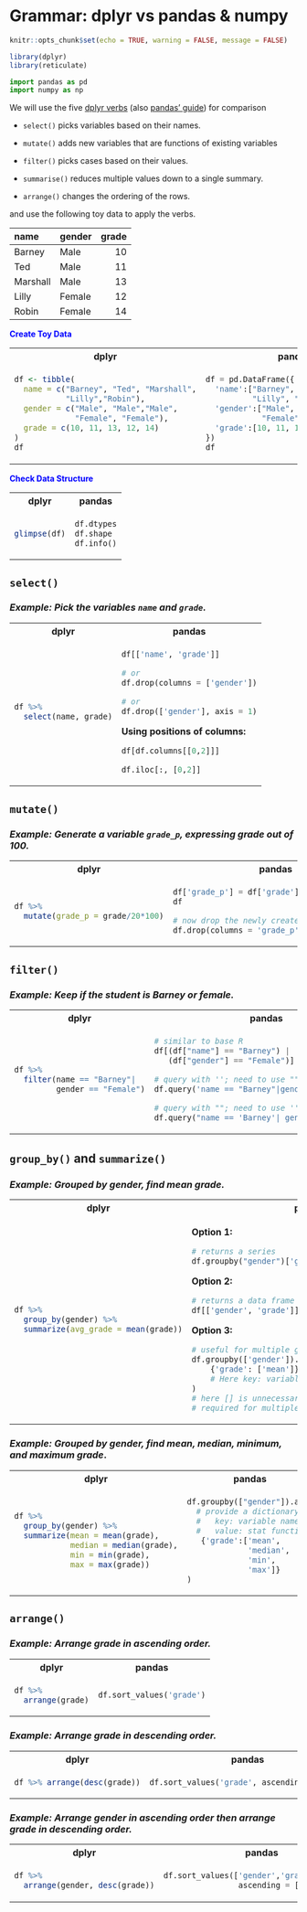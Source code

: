 # Grammar: dplyr vs pandas & numpy

```r
knitr::opts_chunk$set(echo = TRUE, warning = FALSE, message = FALSE)
```

```r
library(dplyr)
library(reticulate)
```

```python
import pandas as pd
import numpy as np
```



We will use the five [dplyr verbs](https://dplyr.tidyverse.org/) (also [pandas' guide](https://pandas.pydata.org/pandas-docs/stable/getting_started/comparison/comparison_with_r.html)) for comparison

- `select()` picks variables based on their names.


- `mutate()` adds new variables that are functions of existing variables


- `filter()` picks cases based on their values.

- `summarise()` reduces multiple values down to a single summary.

- `arrange()` changes the ordering of the rows.


and use the following toy data to apply the verbs.



|name     |gender | grade|
|:--------|:------|-----:|
|Barney   |Male   |    10|
|Ted      |Male   |    11|
|Marshall |Male   |    13|
|Lilly    |Female |    12|
|Robin    |Female |    14|




<span style="color:blue">**Create Toy Data**</span>


<table class='table'>
<tr> <th>dplyr</th> <th>pandas</th> <tr>
<tr>
<td>
```r
df <- tibble(
  name = c("Barney", "Ted", "Marshall",
           "Lilly","Robin"),
  gender = c("Male", "Male","Male",
             "Female", "Female"),
  grade = c(10, 11, 13, 12, 14)
)
df
```

</td>
<td>
```python
df = pd.DataFrame({
  'name':["Barney", "Ted", "Marshall",
          "Lilly", "Robin"],
  'gender':["Male", "Male","Male", 
            "Female", "Female"],
  'grade':[10, 11, 13, 12, 14] 
})
df
```
</td>
<tr>
</table>



<span style="color:blue">**Check Data Structure**</span>

<table class='table'>
<tr> <th>dplyr</th> <th>pandas</th> <tr>
<tr>
<td>

```r
glimpse(df)
```
</td>
<td>
```python
df.dtypes
df.shape
df.info()
```
</td>
<tr>
</table>



## `select()`

### *Example: Pick the variables `name` and `grade`.*</span>

<table class='table'>
<tr> <th>dplyr</th> <th>pandas</th> <tr>
<tr>
<td>

```r
df %>% 
  select(name, grade)

```

</td>
<td>
```python
df[['name', 'grade']]

```

```python
# or
df.drop(columns = ['gender'])
```

```python
# or
df.drop(['gender'], axis = 1)
```

**Using positions of columns:**

```python
df[df.columns[[0,2]]]
```

```python
df.iloc[:, [0,2]]
```


</td>
<tr>
</table>

## `mutate()`

### *Example: Generate a variable `grade_p`, expressing grade out of 100.*</span>

<table class='table'>
<tr> <th>dplyr</th> <th>pandas</th> <tr>
<tr>
<td>

```r
df %>% 
  mutate(grade_p = grade/20*100)

```

</td>
<td>
```python
df['grade_p'] = df['grade']/20*100
df
```
```python
# now drop the newly created variable
df.drop(columns = 'grade_p', inplace = True)
```

</td>
<tr>
</table>

## `filter()`

### *Example: Keep if the student is Barney or female.*

<table class='table'>
<tr> <th>dplyr</th> <th>pandas</th> <tr>
<tr>
<td>

```r
df %>% 
  filter(name == "Barney"|
         gender == "Female")

```

</td>
<td>
```python
# similar to base R
df[(df["name"] == "Barney") | 
   (df["gender"] == "Female")]
```

```python
# query with ''; need to use "" for conditions
df.query('name == "Barney"|gender == "Female"')
```

```python
# query with ""; need to use '' for conditions
df.query("name == 'Barney'| gender == 'Female'")
```

</td>
<tr>
</table>




## `group_by()` and `summarize()`

### *Example: Grouped by gender, find mean grade.*

<table class='table'>
<tr> <th>dplyr</th> <th>pandas</th> <tr>
<tr>
<td>

```r
df %>% 
  group_by(gender) %>% 
  summarize(avg_grade = mean(grade))

```

</td>
<td>

**Option 1:**
```python
# returns a series
df.groupby("gender")['grade'].mean()
```

**Option 2:**
```python
# returns a data frame
df[['gender', 'grade']].groupby("gender").mean()
```

**Option 3:**
```python
# useful for multiple groups and stat
df.groupby(['gender']).agg(
    {'grade': ['mean']}
    # Here key: variable name; value: stat function
)
# here [] is unnecessary but
# required for multiple groups and stats
```

</td>
<tr>
</table>



### *Example: Grouped by gender, find mean, median, minimum, and maximum grade*.


<table class='table'>
<tr> <th>dplyr</th> <th>pandas</th> <tr>
<tr>
<td>


```r
df %>% 
  group_by(gender) %>% 
  summarize(mean = mean(grade),
            median = median(grade),
            min = min(grade),
            max = max(grade))

```

</td>
<td>
```python
df.groupby(["gender"]).agg(
  # provide a dictionary
  #   key: variable name
  #   value: stat function
   {'grade':['mean',
             'median',
             'min',
             'max']}
)
```


</td>
<tr>
</table>



## `arrange()`

### *Example: Arrange grade in ascending order.*</span>

<table class='table'>
<tr> <th>dplyr</th> <th>pandas</th> <tr>
<tr>
<td>

```r
df %>% 
  arrange(grade)
```

</td>
<td>
```python
df.sort_values('grade')
```

</td>
<tr>
</table>

### *Example: Arrange grade in descending order.*

<table class='table'>
<tr> <th>dplyr</th> <th>pandas</th> <tr>
<tr>
<td>

```r
df %>% arrange(desc(grade))
```

</td>
<td>
```python
df.sort_values('grade', ascending = False)
```

</td>
<tr>
</table>

### *Example: Arrange gender in ascending order then arrange grade in descending order.*

<table class='table'>
<tr> <th>dplyr</th> <th>pandas</th> <tr>
<tr>
<td>

```r
df %>%
  arrange(gender, desc(grade))
```

</td>
<td>
```python
df.sort_values(['gender','grade'],
                ascending = [True, False])
```
</td>
<tr>
</table>
